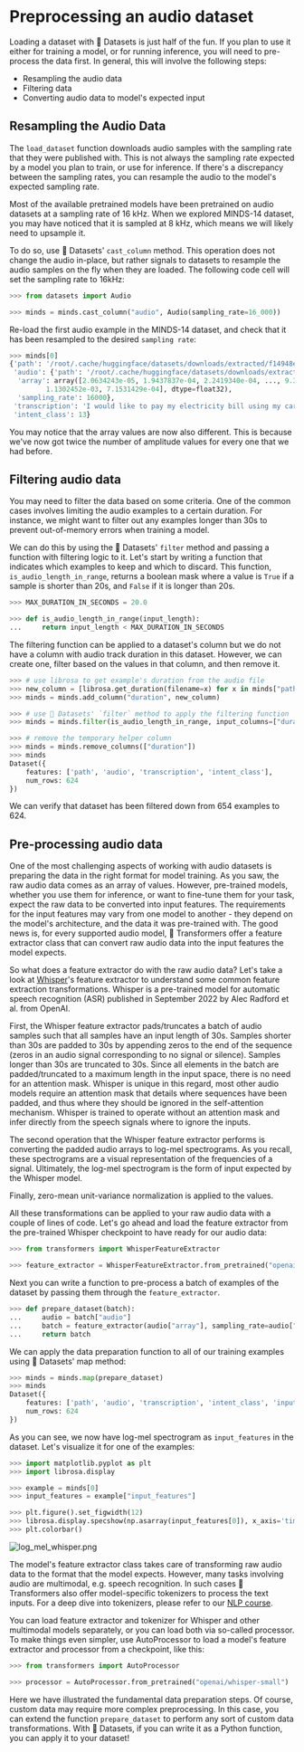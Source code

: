 # Preprocessing an audio dataset

Loading a dataset with 🤗 Datasets is just half of the fun. If you plan to use it either for training a model, or for running
inference, you will need to pre-process the data first. In general, this will involve the following steps:

* Resampling the audio data
* Filtering data
* Converting audio data to model's expected input


## Resampling the Audio Data

The `load_dataset` function downloads audio samples with the sampling rate that they were published with. This is not
always the sampling rate expected by a model you plan to train, or use for inference. If there's a discrepancy between
the sampling rates, you can resample the audio to the model's expected sampling rate.

Most of the available pretrained models have been pretrained on audio datasets at a sampling rate of 16 kHz.
When we explored MINDS-14 dataset, you may have noticed that it is sampled at 8 kHz, which means we will likely need
to upsample it.

<!--  TODO: @hollance please add an explanation of what happens when we upsample-->

To do so, use 🤗 Datasets' `cast_column` method. This operation does not change the audio in-place, but rather signals
to datasets to resample the audio samples on the fly when they are loaded. The following code cell will set the sampling
rate to 16kHz:

```py
>>> from datasets import Audio

>>> minds = minds.cast_column("audio", Audio(sampling_rate=16_000))
```

Re-load the first audio example in the MINDS-14 dataset, and check that it has been resampled to the desired `sampling rate`:

```py
>>> minds[0]
{'path': '/root/.cache/huggingface/datasets/downloads/extracted/f14948e0e84be638dd7943ac36518a4cf3324e8b7aa331c5ab11541518e9368c/en-AU~PAY_BILL/response_4.wav',
 'audio': {'path': '/root/.cache/huggingface/datasets/downloads/extracted/f14948e0e84be638dd7943ac36518a4cf3324e8b7aa331c5ab11541518e9368c/en-AU~PAY_BILL/response_4.wav',
  'array': array([2.0634243e-05, 1.9437837e-04, 2.2419340e-04, ..., 9.3852862e-04,
         1.1302452e-03, 7.1531429e-04], dtype=float32),
  'sampling_rate': 16000},
 'transcription': 'I would like to pay my electricity bill using my card can you please assist',
 'intent_class': 13}
```

You may notice that the array values are now also different. This is because we've now got twice the number of amplitude values for
every one that we had before.

## Filtering audio data

You may need to filter the data based on some criteria. One of the common cases involves limiting the audio examples to a
certain duration. For instance, we might want to filter out any examples longer than 30s to prevent out-of-memory errors
when training a model.

We can do this by using the  🤗 Datasets' `filter` method and passing a function with filtering logic to it. Let's start by writing a
function that indicates which examples to keep and which to discard. This function, `is_audio_length_in_range`,
returns a boolean mask where a value is `True` if a sample is shorter than 20s, and `False` if it is longer than 20s.

```py
>>> MAX_DURATION_IN_SECONDS = 20.0

>>> def is_audio_length_in_range(input_length):
...     return input_length < MAX_DURATION_IN_SECONDS
```

The filtering function can be applied to a dataset's column but we do not have a column with audio track duration in this
dataset. However, we can create one, filter based on the values in that column, and then remove it.

```py
>>> # use librosa to get example's duration from the audio file
>>> new_column = [librosa.get_duration(filename=x) for x in minds["path"]]
>>> minds = minds.add_column("duration", new_column)

>>> # use 🤗 Datasets' `filter` method to apply the filtering function
>>> minds = minds.filter(is_audio_length_in_range, input_columns=["duration"])

>>> # remove the temporary helper column
>>> minds = minds.remove_columns(["duration"])
>>> minds
Dataset({
    features: ['path', 'audio', 'transcription', 'intent_class'],
    num_rows: 624
})
```

We can verify that dataset has been filtered down from 654 examples to 624.

## Pre-processing audio data

One of the most challenging aspects of working with audio datasets is preparing the data in the right format for model
training. As you saw, the raw audio data comes as an array of values. However, pre-trained models, whether you use them
for inference, or want to fine-tune them for your task, expect the raw data to be converted into input features. The
requirements for the input features may vary from one model to another - they depend on the model's architecture, and the data it was
pre-trained with. The good news is, for every supported audio model, 🤗 Transformers offer a feature extractor class
that can convert raw audio data into the input features the model expects.

So what does a feature extractor do with the raw audio data? Let's take a look at [Whisper](https://cdn.openai.com/papers/whisper.pdf)'s
feature extractor to understand some common feature extraction transformations. Whisper is a pre-trained model for
automatic speech recognition (ASR) published in September 2022 by Alec Radford et al. from OpenAI.

First, the Whisper feature extractor pads/truncates a batch of audio samples such that all
samples have an input length of 30s. Samples shorter than 30s are padded to 30s by appending zeros to the end of the
sequence (zeros in an audio signal corresponding to no signal or silence). Samples longer than 30s are truncated to 30s.
Since all elements in the batch are padded/truncated to a maximum length in the input space, there is no need for an attention
mask. Whisper is unique in this regard, most other audio models require an attention mask that details
where sequences have been padded, and thus where they should be ignored in the self-attention mechanism. Whisper is
trained to operate without an attention mask and infer directly from the speech signals where to ignore the inputs.

The second operation that the Whisper feature extractor performs is converting the padded audio arrays to log-mel spectrograms.
As you recall, these spectrograms are a visual representation of the frequencies of a signal. Ultimately, the log-mel
spectrogram is the form of input expected by the Whisper model.

<!--  TODO: not sure if the values are normalized or not -->
Finally, zero-mean unit-variance normalization is applied to the values.

All these transformations can be applied to your raw audio data with a couple of lines of code. Let's go ahead and load
the feature extractor from the pre-trained Whisper checkpoint to have ready for our audio data:

```py
>>> from transformers import WhisperFeatureExtractor

>>> feature_extractor = WhisperFeatureExtractor.from_pretrained("openai/whisper-small")
```

Next you can write a function to pre-process a batch of examples of the dataset by passing them through the `feature_extractor`.

```py
>>> def prepare_dataset(batch):
...     audio = batch["audio"]
...     batch = feature_extractor(audio["array"], sampling_rate=audio["sampling_rate"], padding = True)
...     return batch
```

We can apply the data preparation function to all of our training examples using 🤗 Datasets' map method:

```py
>>> minds = minds.map(prepare_dataset)
>>> minds
Dataset({
    features: ['path', 'audio', 'transcription', 'intent_class', 'input_features'],
    num_rows: 624
})
```

As you can see, we now have log-mel spectrogram as `input_features` in the dataset. Let's visualize it for one of the examples:

```py
>>> import matplotlib.pyplot as plt
>>> import librosa.display

>>> example = minds[0]
>>> input_features = example["input_features"]

>>> plt.figure().set_figwidth(12)
>>> librosa.display.specshow(np.asarray(input_features[0]), x_axis='time', y_axis='mel', sr=16000)
>>> plt.colorbar()
```

![log_mel_whisper.png](../../assets/img/log_mel_whisper.png)

The model's feature extractor class takes care of transforming raw audio data to the format that the model expects. However,
many tasks involving audio are multimodal, e.g. speech recognition. In such cases 🤗 Transformers also offer model-specific
tokenizers to process the text inputs. For a deep dive into tokenizers, please refer to our [NLP course](https://huggingface.co/course/chapter2/4).

You can load feature extractor and tokenizer for Whisper and other multimodal models separately, or you can load both via
so-called processor. To make things even simpler, use AutoProcessor to load a model's feature extractor and processor from a
checkpoint, like this:

```py
>>> from transformers import AutoProcessor

>>> processor = AutoProcessor.from_pretrained("openai/whisper-small")
```

Here we have illustrated the fundamental data preparation steps. Of course, custom data may require more complex preprocessing.
In this case, you can extend the function `prepare_dataset` to perform any sort of custom data transformations. With 🤗 Datasets,
if you can write it as a Python function, you can apply it to your dataset!